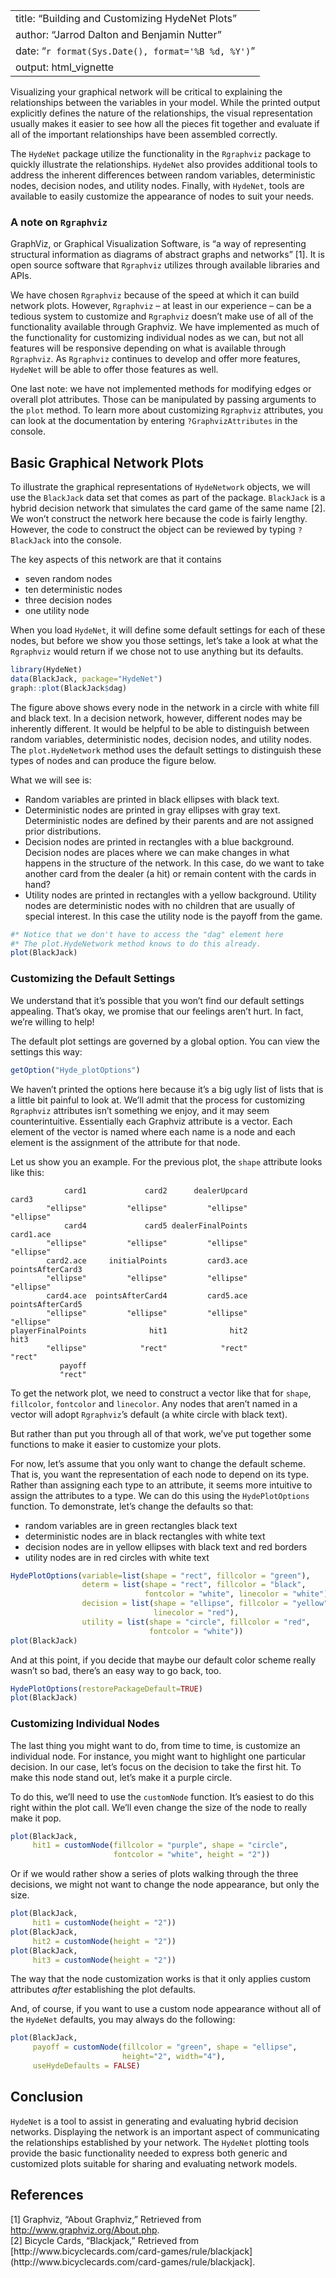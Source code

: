 <!--
%\VignetteEngine{knitr::knitr}
%\VignetteIndexEntry{Building and Customizing HydeNet Plots}
-->
---
title: "Building and Customizing HydeNet Plots"
author: "Jarrod Dalton and Benjamin Nutter"
date: "`r format(Sys.Date(), format='%B %d, %Y')`"
output: html_vignette
---

Visualizing your graphical network will be critical to explaining the relationships between the variables in your model. While the printed output explicitly defines the nature of the relationships, the visual representation usually makes it easier to see how all the pieces fit together and evaluate if all of the important relationships have been assembled correctly.

The `HydeNet` package utilize the functionality in the `Rgraphviz` package to quickly illustrate the relationships. `HydeNet` also provides additional tools to address the inherent differences between random variables, deterministic nodes, decision nodes, and utility nodes.  Finally, with `HydeNet`, tools are available to easily customize the appearance of nodes to suit your needs.

### A note on `Rgraphviz`
GraphViz, or Graphical Visualization Software, is "a way of representing structural information as diagrams of abstract graphs and networks" [1].  It is open source software that `Rgraphviz` utilizes through available libraries and APIs.  

We have chosen `Rgraphviz` because of the speed at which it can build network plots.  However, `Rgraphviz` -- at least in our experience -- can be a tedious system to customize and `Rgraphviz` doesn't make use of all of the functionality available through Graphviz.  We have implemented as much of the functionality for customizing individual nodes as we can, but not all features will be responsive depending on what is available through `Rgraphviz`.  As `Rgraphviz` continues to develop and offer more features, `HydeNet` will be able to offer those features as well.

One last note: we have not implemented methods for modifying edges or overall plot attributes.  Those can be manipulated by passing arguments to the `plot` method.  To learn more about customizing `Rgraphviz` attributes, you can look at the documentation by entering `?GraphvizAttributes` in the console.

## Basic Graphical Network Plots
To illustrate the graphical representations of `HydeNetwork` objects, we will use the `BlackJack` data set that comes as part of the package.  `BlackJack` is a hybrid decision network that simulates the card game of the same name [2].  We won't construct the network here because the code is fairly lengthy.  However, the code to construct the object can be reviewed by typing `?BlackJack` into the console.

The key aspects of this network are that it contains

* seven random nodes
* ten deterministic nodes
* three decision nodes
* one utility node

When you load `HydeNet`, it will define some default settings for each of these nodes, but before we show you those settings, let's take a look at what the `Rgraphviz` would return if we chose not to use anything but its defaults.

```r
library(HydeNet)
data(BlackJack, package="HydeNet")
graph::plot(BlackJack$dag)
```

The figure above shows every node in the network in a circle with white fill and black text. In a decision network, however, different nodes may be inherently different.  It would be helpful to be able to distinguish between random variables, deterministic nodes, decision nodes, and utility nodes.  The `plot.HydeNetwork` method uses the default settings to distinguish these types of nodes and can produce the figure below.

What we will see is:

* Random variables are printed in black ellipses with black text.
* Deterministic nodes are printed in gray ellipses with gray text.  
  Deterministic nodes are defined by their parents and are not assigned 
  prior distributions.
* Decision nodes are printed in rectangles with a blue background. Decision 
  nodes are places where we can make changes in what happens in the structure 
  of the network.  In this case, do we want to take another card from the 
  dealer (a hit) or remain content with the cards in hand?
* Utility nodes are printed in rectangles with a yellow background. Utility
  nodes are deterministic nodes with no children that are usually of special 
  interest.  In this case the utility node is the payoff from the game.

```r
#* Notice that we don't have to access the "dag" element here
#* The plot.HydeNetwork method knows to do this already.
plot(BlackJack)
```

### Customizing the Default Settings
We understand that it's possible that you won't find our default settings appealing.  That's okay, we promise that our feelings aren't hurt. In fact, we're willing to help!  

The default plot settings are governed by a global option.  You can view the settings this way:

```r
getOption("Hyde_plotOptions")
```

We haven't printed the options here because it's a big ugly list of lists that is a little bit painful to look at.  We'll admit that the process for customizing `Rgraphviz` attributes isn't something we enjoy, and it may seem counterintuitive.  Essentially each Graphviz attribute is a vector.  Each element of the vector is named where each name is a node and each element is the assignment of the attribute for that node.

Let us show you an example.  For the previous plot, the `shape` attribute looks like this:

```
            card1             card2      dealerUpcard             card3 
        "ellipse"         "ellipse"         "ellipse"         "ellipse" 
            card4             card5 dealerFinalPoints         card1.ace 
        "ellipse"         "ellipse"         "ellipse"         "ellipse" 
        card2.ace     initialPoints         card3.ace  pointsAfterCard3 
        "ellipse"         "ellipse"         "ellipse"         "ellipse" 
        card4.ace  pointsAfterCard4         card5.ace  pointsAfterCard5 
        "ellipse"         "ellipse"         "ellipse"         "ellipse" 
playerFinalPoints              hit1              hit2              hit3 
        "ellipse"            "rect"            "rect"            "rect" 
           payoff 
           "rect" 
```

To get the network plot, we need to construct a vector like that for `shape`, `fillcolor`, `fontcolor` and `linecolor`.  Any nodes that aren't named in a vector will adopt `Rgraphviz`'s default (a white circle with black text).

But rather than put you through all of that work, we've put together some functions to make it easier to customize your plots.

For now, let's assume that you only want to change the default scheme.  That is, you want the representation of each node to depend on its type.  Rather than assigning each type to an attribute, it seems more intuitive to assign the attributes to a type.  We can do this using the `HydePlotOptions` function.  To demonstrate, let's change the defaults so that:

* random variables are in green rectangles black text
* deterministic nodes are in black rectangles with white text
* decision nodes are in yellow ellipses with black text and red borders
* utility nodes are in red circles with white text

```r
HydePlotOptions(variable=list(shape = "rect", fillcolor = "green"),
                determ = list(shape = "rect", fillcolor = "black",
                              fontcolor = "white", linecolor = "white"),
                decision = list(shape = "ellipse", fillcolor = "yellow",
                                linecolor = "red"),
                utility = list(shape = "circle", fillcolor = "red", 
                               fontcolor = "white"))
plot(BlackJack)
```

And at this point, if you decide that maybe our default color scheme really wasn't so bad, there's an easy way to go back, too.

```r
HydePlotOptions(restorePackageDefault=TRUE)
plot(BlackJack)
```

### Customizing Individual Nodes
The last thing you might want to do, from time to time, is customize an individual node.  For instance, you might want to highlight one particular decision.  In our case, let's focus on the decision to take the first hit.  To make this node stand out, let's make it a purple circle.

To do this, we'll need to use the `customNode` function.  It's easiest to do this right within the plot call.  We'll even change the size of the node to really make it pop.

```r
plot(BlackJack,
     hit1 = customNode(fillcolor = "purple", shape = "circle", 
                       fontcolor = "white", height = "2"))
```

Or if we would rather show a series of plots walking through the three decisions, we might not want to change the node appearance, but only the size.

```r
plot(BlackJack,
     hit1 = customNode(height = "2"))
plot(BlackJack,
     hit2 = customNode(height = "2"))
plot(BlackJack,
     hit3 = customNode(height = "2"))
```

The way that the node customization works is that it only applies custom attributes _after_ establishing the plot defaults.

And, of course, if you want to use a custom node appearance without all of the `HydeNet` defaults, you may always do the following:

```r
plot(BlackJack,
     payoff = customNode(fillcolor = "green", shape = "ellipse", 
                         height="2", width="4"),
     useHydeDefaults = FALSE)
```

## Conclusion
`HydeNet` is a tool to assist in generating and evaluating hybrid decision networks.  Displaying the network is an important aspect of communicating the relationships established by your network.  The `HydeNet` plotting tools provide the basic functionality needed to express both generic and customized plots suitable for sharing and evaluating network models.


## References
[1] Graphviz, "About Graphviz," Retrieved from [http://www.graphviz.org/About.php](http://www.graphviz.org/About.php).  
[2] Bicycle Cards, "Blackjack," Retrieved from [http://www.bicyclecards.com/card-games/rule/blackjack](http://www.bicyclecards.com/card-games/rule/blackjack].